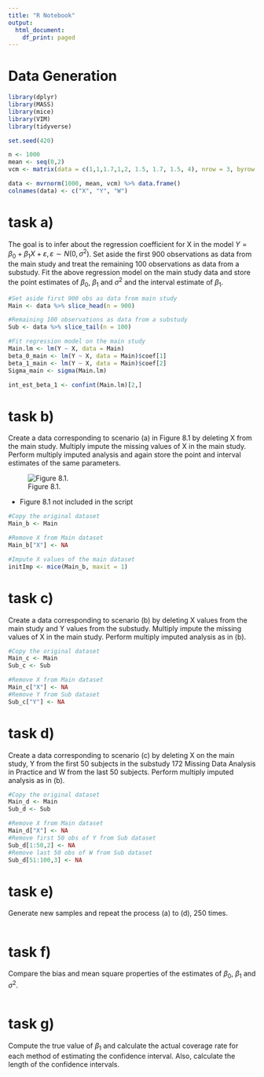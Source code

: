 ```yaml
---
title: "R Notebook"
output:
  html_document:
    df_print: paged
---
```


# Data Generation

```r
library(dplyr)
library(MASS)
library(mice)
library(VIM)
library(tidyverse)

set.seed(420)

n <- 1000
mean <- seq(0,2)
vcm <- matrix(data = c(1,1,1.7,1,2, 1.5, 1.7, 1.5, 4), nrow = 3, byrow = T)

data <- mvrnorm(1000, mean, vcm) %>% data.frame()
colnames(data) <- c("X", "Y", "W")
```


# task a)

The goal is to infer about the regression coefficient for X in the model $Y = \beta_0 + \beta_1X + \varepsilon , \varepsilon \sim N(0, \sigma^2)$. Set aside the first 900 observations as data from the main study and treat the remaining 100 observations as data from a substudy. Fit the above regression model on the main study data and store the point estimates of $\beta_0$, $\beta_1$ and $\sigma^2$ and the interval estimate of $\beta_1$.

```r
#Set aside first 900 obs as data from main study
Main <- data %>% slice_head(n = 900)

#Remaining 100 observations as data from a substudy
Sub <- data %>% slice_tail(n = 100)

#Fit regression model on the main study 
Main.lm <- lm(Y ~ X, data = Main)
beta_0_main <- lm(Y ~ X, data = Main)$coef[1]
beta_1_main <- lm(Y ~ X, data = Main)$coef[2]
Sigma_main <- sigma(Main.lm)

int_est_beta_1 <- confint(Main.lm)[2,]
```


# task b)

Create a data corresponding to scenario (a) in Figure 8.1 by deleting X from the main study. Multiply impute the missing values of X in the main study. Perform multiply imputed analysis and again store the point and interval estimates of the same parameters.

![Figure 8.1.](Figure_8.1.jpg)

* Figure 8.1 not included in the script

```r
#Copy the original dataset
Main_b <- Main

#Remove X from Main dataset
Main_b["X"] <- NA

#Impute X values of the main dataset
initImp <- mice(Main_b, maxit = 1)
```

# task c)

Create a data corresponding to scenario (b) by deleting X values from the main study and Y values from the substudy. Multiply impute the missing values of X in the main study. Perform multiply imputed analysis as in (b).

```r
#Copy the original dataset
Main_c <- Main
Sub_c <- Sub

#Remove X from Main dataset
Main_c["X"] <- NA
#Remove Y from Sub dataset
Sub_c["Y"] <- NA
```


# task d)

Create a data corresponding to scenario (c) by deleting X on the main study, Y from the first 50 subjects in the substudy 172 Missing Data Analysis in Practice
and W from the last 50 subjects. Perform multiply imputed analysis as in (b).

```r
#Copy the original dataset
Main_d <- Main
Sub_d <- Sub

#Remove X from Main dataset
Main_d["X"] <- NA
#Remove first 50 obs of Y from Sub dataset
Sub_d[1:50,2] <- NA
#Remove last 50 obs of W from Sub dataset
Sub_d[51:100,3] <- NA
```


# task e)

Generate new samples and repeat the process (a) to (d), 250 times.

```r

```


# task f)

Compare the bias and mean square properties of the estimates of $\beta_0$, $\beta_1$ and $\sigma^2$.

```r

```


# task g)

Compute the true value of $\beta_1$ and calculate the actual coverage rate for each method of estimating the confidence interval. Also, calculate the length of the confidence intervals.

```r

```

